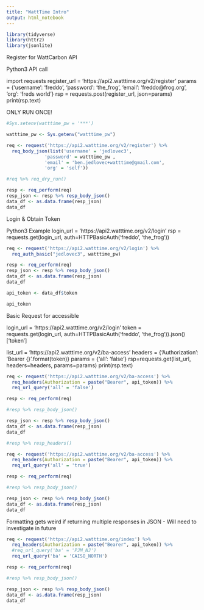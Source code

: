 ```yaml
---
title: "WattTime Intro"
output: html_notebook
---
```


```r
library(tidyverse)
library(httr2)
library(jsonlite)
```

Register for WattCarbon API

Python3 API call

import requests
register_url = 'https://api2.watttime.org/v2/register'
params = {'username': 'freddo',
         'password': 'the_frog',
         'email': 'freddo@frog.org',
         'org': 'freds world'}
rsp = requests.post(register_url, json=params)
print(rsp.text)


ONLY RUN ONCE!
```r

#Sys.setenv(watttime_pw = '***')

watttime_pw <- Sys.getenv("watttime_pw")

req <- request('https://api2.watttime.org/v2/register') %>% 
  req_body_json(list('username' = 'jedlovec3', 
              'password' = watttime_pw ,
              'email' = 'ben.jedlovec+watttime@gmail.com',
              'org' = 'self'))

#req %>% req_dry_run()

resp <- req_perform(req)
resp_json <- resp %>% resp_body_json()
data_df <- as.data.frame(resp_json)
data_df
```


Login & Obtain Token

Python3 Example
login_url = 'https://api2.watttime.org/v2/login'
rsp = requests.get(login_url, auth=HTTPBasicAuth('freddo', 'the_frog'))

```r
req <- request('https://api2.watttime.org/v2/login') %>% 
  req_auth_basic("jedlovec3", watttime_pw)

resp <- req_perform(req)
resp_json <- resp %>% resp_body_json()
data_df <- as.data.frame(resp_json)
data_df

api_token <- data_df$token

api_token
```
Basic Request for accessible 

login_url = 'https://api2.watttime.org/v2/login'
token = requests.get(login_url, auth=HTTPBasicAuth('freddo', 'the_frog')).json()['token']

list_url = 'https://api2.watttime.org/v2/ba-access'
headers = {'Authorization': 'Bearer {}'.format(token)}
params = {'all': 'false'}
rsp=requests.get(list_url, headers=headers, params=params)
print(rsp.text)

```r

req <- request('https://api2.watttime.org/v2/ba-access') %>% 
  req_headers(Authorization = paste("Bearer", api_token)) %>% 
  req_url_query('all' = 'false')

resp <- req_perform(req)

#resp %>% resp_body_json()

resp_json <- resp %>% resp_body_json()
data_df <- as.data.frame(resp_json)
data_df

#resp %>% resp_headers()


```


```r

req <- request('https://api2.watttime.org/v2/ba-access') %>% 
  req_headers(Authorization = paste("Bearer", api_token)) %>% 
  req_url_query('all' = 'true')

resp <- req_perform(req)

#resp %>% resp_body_json()

resp_json <- resp %>% resp_body_json()
data_df <- as.data.frame(resp_json)
data_df

```

Formatting gets weird if returning multiple responses in JSON
- Will need to investigate in future

```r

req <- request('https://api2.watttime.org/index') %>% 
  req_headers(Authorization = paste("Bearer", api_token)) %>% 
  #req_url_query('ba' = 'PJM_NJ')
  req_url_query('ba' = 'CAISO_NORTH')

resp <- req_perform(req)

#resp %>% resp_body_json()

resp_json <- resp %>% resp_body_json()
data_df <- as.data.frame(resp_json)
data_df

```

```r

```


